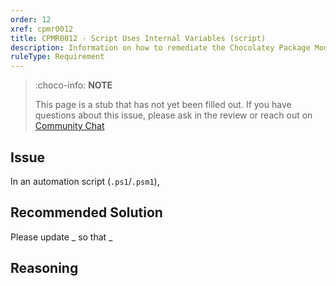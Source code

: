 ```yaml
---
order: 12
xref: cpmr0012
title: CPMR0012 - Script Uses Internal Variables (script)
description: Information on how to remediate the Chocolatey Package Moderation Rule 0012
ruleType: Requirement
---
```


<?! Include "../../../../../shared/package-validator-rule-requirement.txt" /?>

> :choco-info: **NOTE**
>
> This page is a stub that has not yet been filled out. If you have questions about this issue, please ask in the review or reach out on [Community Chat](https://ch0.co/community)

## Issue

In an automation script (`.ps1`/`.psm1`),

## Recommended Solution

Please update _ so that _

## Reasoning
